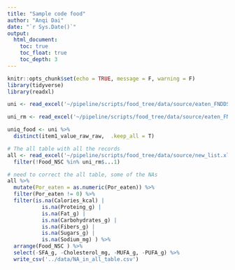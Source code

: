 ```yaml
---
title: "Sample code food"
author: "Anqi Dai"
date: "`r Sys.Date()`"
output:
  html_document:
    toc: true
    toc_float: true
    toc_depth: 3
---
```



```r
knitr::opts_chunk$set(echo = TRUE, message = F, warning = F)
library(tidyverse)
library(readxl)
```

```r
uni <- read_excel('~/pipeline/scripts/food_tree/data/source/eaten_FNDDS.xlsx', sheet = 1)

uni_rm <- read_excel('~/pipeline/scripts/food_tree/data/source/eaten_FNDDS.xlsx', sheet = 2, col_names = F)

uniq_food <- uni %>% 
  distinct(item1_value_raw_raw,  .keep_all = T)

# The all table with all the records
all <- read_excel('~/pipeline/scripts/food_tree/data/source/new_list.xls') %>% 
  filter(!Food_NSC %in% uni_rm$...1)

```

```r
# need to correct the all table, some of the NAs
all %>% 
  mutate(Por_eaten = as.numeric(Por_eaten)) %>% 
  filter(Por_eaten != 0) %>% 
  filter(is.na(Calories_kcal) | 
           is.na(Proteing_g) |
           is.na(Fat_g) |
           is.na(Carbohydrates_g) |
           is.na(Fibers_g) |
           is.na(Sugars_g) |
           is.na(Sodium_mg) ) %>% 
  arrange(Food_NSC ) %>% 
  select(-SFA_g, -Cholesterol_mg, -MUFA_g, -PUFA_g) %>% 
  write_csv('../data/NA_in_all_table.csv')

```
